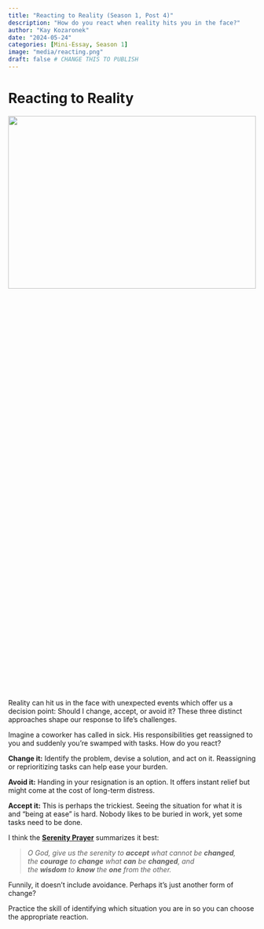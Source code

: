 ```yaml
---
title: "Reacting to Reality (Season 1, Post 4)"
description: "How do you react when reality hits you in the face?"
author: "Kay Kozaronek"
date: "2024-05-24"
categories: [Mini-Essay, Season 1]
image: "media/reacting.png"
draft: false # CHANGE THIS TO PUBLISH
---
```


# Reacting to Reality

<p>
    <center>
        <img src="media/reacting.png"
        width="100%" height="30%">
    </center>
</p>



Reality can hit us in the face with unexpected events which offer us a decision point: Should I change, accept, or avoid it? These three distinct approaches shape our response to life's challenges.

Imagine a coworker has called in sick. His responsibilities get reassigned to you and suddenly you're swamped with tasks. How do you react?

**Change it:** Identify the problem, devise a solution, and act on it. Reassigning or reprioritizing tasks can help ease your burden.

**Avoid it:** Handing in your resignation is an option. It offers instant relief but might come at the cost of long-term distress.

**Accept it:** This is perhaps the trickiest. Seeing the situation for what it is and "being at ease" is hard. Nobody likes to be buried in work, yet some tasks need to be done.

I think the [**Serenity Prayer**](https://en.wikipedia.org/wiki/Serenity_Prayer) summarizes it best:

> *O God, give us the serenity to **accept** what cannot be **changed**, the **courage** to **change** what **can** be **changed**, and the **wisdom** to **know** the **one** from the other.*

Funnily, it doesn't include avoidance. Perhaps it's just another form of change?

Practice the skill of identifying which situation you are in so you can choose the appropriate reaction. 